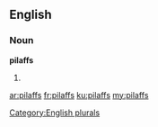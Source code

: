==English==

===Noun===
'''pilaffs'''

# {{plural of|[[pilaff]]}}

[[Category:English plurals]]

[[ar:pilaffs]]
[[fr:pilaffs]]
[[ku:pilaffs]]
[[my:pilaffs]]